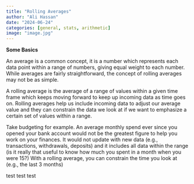 ```yaml
---
title: "Rolling Averages"
author: "Ali Hassan"
date: "2024-06-24"
categories: [general, stats, arithmetic]
image: "image.jpg"
---
```


**Some Basics**

An average is a common concept, it is a number which represents each data point within a range of numbers, giving equal weight to each number. While averages are fairly straightforward, the concept of rolling averages may not be as simple. 

A rolling average is the average of a range of values within a given time frame which keeps moving forward to keep up incoming data as time goes on. Rolling averages help us include incoming data to adjust our average value and they can constrain the data we look at if we want to emphasize a certain set of values within a range. 


Take budgeting for example. An average monthly spend ever since you opened your bank account would not be the greatest figure to help you work on your finances. It would not update with new data (e.g., transactions, withdrawals, deposits) and it includes all data within the range (is it really that useful to know how much you spent in a month when you were 15?) With a rolling average, you can constrain the time you look at (e.g., the last 3 months) 

test test test